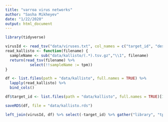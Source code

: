 ```yaml
---
title: "varroa virus networks"
author: "Sasha Mikheyev"
date: "1/22/2020"
output: html_document
---
```


```r
library(tidyverse)
```

```r
virusId <- read_tsv("data/viruses.txt", col_names = c("target_id", "description"))
read_kallisto <- function(filename) {
  sampleName <- sub("data/kallisto/(.*).tsv.gz","\\1", filename)
  return(read_tsv(filename) %>%
           select(!!sampleName := tpm))
}

df <- list.files(path = "data/kallisto", full.names = TRUE) %>% 
  lapply(read_kallisto) %>% 
  bind_cols() 

df$target_id <- list.files(path = "data/kallisto", full.names = TRUE)[1] %>% read_tsv() %>% select(target_id) %>% pull()

saveRDS(df, file = "data/kallisto.rds")
```

```r
left_join(virusId, df) %>% select(-target_id) %>% gather("library", "tpm", -description) %>% ggplot(aes(x= library, y = tpm, fill = description)) + geom_bar(stat = "identity") + theme(axis.text.x = element_text(angle = 90))
```

